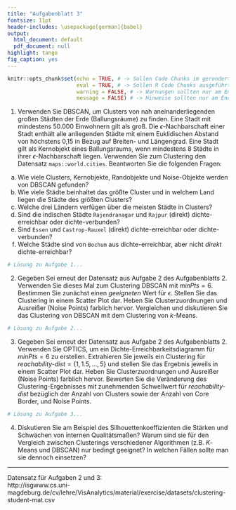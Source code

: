 ```yaml
---
title: "Aufgabenblatt 3"
fontsize: 11pt
header-includes: \usepackage[german]{babel}
output:
  html_document: default
  pdf_document: null
highlight: tango
fig_caption: yes
---
```


```r
knitr::opts_chunk$set(echo = TRUE, # -> Sollen Code Chunks im gerenderten Dokument angezeigt werden?
                      eval = TRUE, # -> Sollen R Code Chunks ausgeführt werden?
                      warning = FALSE, # -> Warnungen sollten nur am Ende zum Rendern auf FALSE gesetzt werden
                      message = FALSE) # -> Hinweise sollten nur am Ende zum Rendern auf FALSE gesetzt werden
```

1. Verwenden Sie DBSCAN, um Clusters von nah aneinanderliegenden großen Städten der Erde (Ballungsräume) zu finden. Eine Stadt mit mindestens 50.000 Einwohnern gilt als groß. Die $\epsilon$-Nachbarschaft einer Stadt enthält alle anliegenden Städte mit einem Euklidischen Abstand von höchstens 0,15 in Bezug auf Breiten- und Längengrad. Eine Stadt gilt als Kernobjekt eines Ballungsraums, wenn mindestens 8 Städte in ihrer $\epsilon$-Nachbarschaft liegen. Verwenden Sie zum Clustering den Datensatz `maps::world.cities`. Beantworten Sie die folgenden Fragen:
a) Wie viele Clusters, Kernobjekte, Randobjekte und Noise-Objekte werden von DBSCAN gefunden?
b) Wie viele Städte beinhaltet das größte Cluster und in welchem Land liegen die Städte des größten Clusters?
c) Welche drei Ländern verfügen über die meisten Städte in Clusters?
d) Sind die indischen Städte `Rajendranagar` und `Rajpur` (direkt) dichte-erreichbar oder dichte-verbunden?
e) Sind `Essen` und `Castrop-Rauxel` (direkt) dichte-erreichbar oder dichte-verbunden?
f) Welche Städte sind von `Bochum` aus dichte-erreichbar, aber nicht _direkt_ dichte-erreichbar?

```r
# Lösung zu Aufgabe 1...
```



2. Gegeben Sei erneut der Datensatz aus Aufgabe 2 des Aufgabenblatts 2. Verwenden Sie dieses Mal zum Clustering DBSCAN mit $minPts=6$. Bestimmen Sie zunächst einen _geeigneten_ Wert für $\epsilon$. Stellen Sie das Clustering in einem Scatter Plot dar. Heben Sie Clusterzuordnungen und Ausreißer (Noise Points) farblich hervor. Vergleichen und diskutieren Sie das Clustering von DBSCAN mit dem Clustering von $k$-Means. 

```r
# Lösung zu Aufgabe 2...
```

3. Gegeben Sei erneut der Datensatz aus Aufgabe 2 des Aufgabenblatts 2. Verwenden Sie OPTICS, um ein Dichte-Erreichbarkeitsdiagramm für $minPts=6$ zu erstellen. Extrahieren Sie jeweils ein Clustering für $\textit{reachability-dist}=\{1,1.5,\ldots,5\}$ und stellen Sie das Ergebnis jeweils in einem Scatter Plot dar. Heben Sie Clusterzuordnungen und Ausreißer (Noise Points) farblich hervor. Bewerten Sie die Veränderung des Clustering-Ergebnisses mit zunehmenden Schwellwert für $\textit{reachability-dist}$ bezüglich der Anzahl von Clusters sowie der Anzahl von Core Border, und Noise Points.

```r
# Lösung zu Aufgabe 3...
```

4. Diskutieren Sie am Beispiel des Silhouettenkoeffizienten die Stärken und Schwächen von internen Qualitätsmaßen? Warum sind sie für den Vergleich zwischen Clusterings verschiedener Algorithmen (z.B. $K$-Means und DBSCAN) nur bedingt geeignet? In welchen Fällen sollte man sie dennoch einsetzen?

<!-- Antwort zu Aufgabe 4... -->

------

Datensatz für Aufgaben 2 und 3:  
http://isgwww.cs.uni-magdeburg.de/cv/lehre/VisAnalytics/material/exercise/datasets/clustering-student-mat.csv